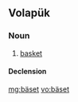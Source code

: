 ==Volapük==

===Noun===
{{vo-noun}}

# [[basket]]

====Declension====
{{vo-decl-noun}}

[[mg:bäset]]
[[vo:bäset]]